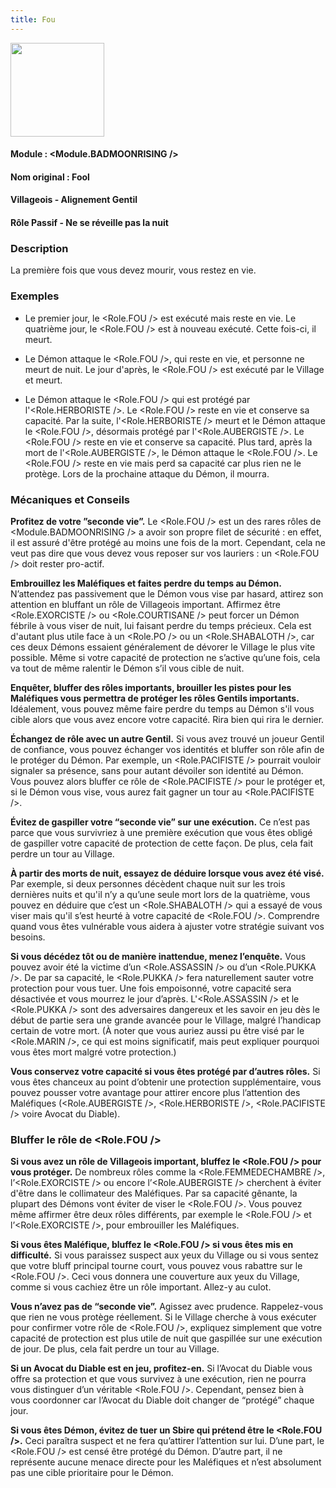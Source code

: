 ```yaml
---
title: Fou
---
```



<img src='/img/blood-on-the-clocktower/roles/fou.png' height='150' />

#### Module : <Module.BADMOONRISING />
#### Nom original : Fool
#### Villageois - Alignement Gentil
#### Rôle Passif - Ne se réveille pas la nuit

### Description

La première fois que vous devez mourir, vous restez en vie.

### Exemples

- Le premier jour, le <Role.FOU /> est exécuté mais reste en vie. Le quatrième jour, le <Role.FOU /> est à nouveau exécuté. Cette fois-ci, il meurt.

- Le Démon attaque le <Role.FOU />, qui reste en vie, et personne ne meurt de nuit. Le jour d'après, le <Role.FOU /> est exécuté par le Village et meurt.

- Le Démon attaque le <Role.FOU /> qui est protégé par l'<Role.HERBORISTE />. Le <Role.FOU /> reste en vie et conserve sa capacité. Par la suite, l'<Role.HERBORISTE /> meurt et le Démon attaque le <Role.FOU />, désormais protégé par l'<Role.AUBERGISTE />. Le <Role.FOU /> reste en vie et conserve sa capacité. Plus tard, après la mort de l'<Role.AUBERGISTE />, le Démon attaque le <Role.FOU />. Le <Role.FOU /> reste en vie mais perd sa capacité car plus rien ne le protège. Lors de la prochaine attaque du Démon, il mourra.

### Mécaniques et Conseils

**Profitez de votre ”seconde vie”.** Le <Role.FOU /> est un des rares rôles de <Module.BADMOONRISING /> a avoir son propre filet de sécurité : en effet, il est assuré d'être protégé au moins une fois de la mort. Cependant, cela ne veut pas dire que vous devez vous reposer sur vos lauriers : un <Role.FOU /> doit rester pro-actif.

**Embrouillez les Maléfiques et faites perdre du temps au Démon.** N’attendez pas passivement que le Démon vous vise par hasard, attirez son attention en bluffant un rôle de Villageois important. Affirmez être <Role.EXORCISTE /> ou <Role.COURTISANE /> peut forcer un Démon fébrile à vous viser de nuit, lui faisant perdre du temps précieux. Cela est d'autant plus utile face à un <Role.PO /> ou un <Role.SHABALOTH />, car ces deux Démons essaient généralement de dévorer le Village le plus vite possible. Même si votre capacité de protection ne s’active qu’une fois, cela va tout de même ralentir le Démon s’il vous cible de nuit.

**Enquêter, bluffer des rôles importants, brouiller les pistes pour les Maléfiques vous permettra de protéger les rôles Gentils importants.** Idéalement, vous pouvez même faire perdre du temps au Démon s'il vous cible alors que vous avez encore votre capacité. Rira bien qui rira le dernier.

**Échangez de rôle avec un autre Gentil.** Si vous avez trouvé un joueur Gentil de confiance, vous pouvez échanger vos identités et bluffer son rôle afin de le protéger du Démon. Par exemple, un <Role.PACIFISTE /> pourrait vouloir signaler sa présence, sans pour autant dévoiler son identité au Démon. Vous pouvez alors bluffer ce rôle de <Role.PACIFISTE /> pour le protéger et, si le Démon vous vise, vous aurez fait gagner un tour au <Role.PACIFISTE />.

**Évitez de gaspiller votre “seconde vie” sur une exécution.** Ce n’est pas parce que vous survivriez à une première exécution que vous êtes obligé de gaspiller votre capacité de protection de cette façon. De plus, cela fait perdre un tour au Village.

**À partir des morts de nuit, essayez de déduire lorsque vous avez été visé.** Par exemple, si deux personnes décèdent chaque nuit sur les trois dernières nuits et qu'il n’y a qu’une seule mort lors de la quatrième, vous pouvez en déduire que c’est un <Role.SHABALOTH /> qui a essayé de vous viser mais qu'il s’est heurté à votre capacité de <Role.FOU />. Comprendre quand vous êtes vulnérable vous aidera à ajuster votre stratégie suivant vos besoins.

**Si vous décédez tôt ou de manière inattendue, menez l’enquête.** Vous pouvez avoir été la victime d’un <Role.ASSASSIN /> ou d’un <Role.PUKKA />. De par sa capacité, le <Role.PUKKA /> fera naturellement sauter votre protection pour vous tuer. Une fois empoisonné, votre capacité sera désactivée et vous mourrez le jour d’après. L'<Role.ASSASSIN /> et le <Role.PUKKA /> sont des adversaires dangereux et les savoir en jeu dès le début de partie sera une grande avancée pour le Village, malgré l’handicap certain de votre mort. (À noter que vous auriez aussi pu être visé par le <Role.MARIN />, ce qui est moins significatif, mais peut expliquer pourquoi vous êtes mort malgré votre protection.)

**Vous conservez votre capacité si vous êtes protégé par d’autres rôles.** Si vous êtes chanceux au point d’obtenir une protection supplémentaire, vous pouvez pousser votre avantage pour attirer encore plus l’attention des Maléfiques (<Role.AUBERGISTE />, <Role.HERBORISTE />, <Role.PACIFISTE /> voire Avocat du Diable).

### Bluffer le rôle de <Role.FOU />

**Si vous avez un rôle de Villageois important, bluffez le <Role.FOU /> pour vous protéger.** De nombreux rôles comme la <Role.FEMMEDECHAMBRE />, l’<Role.EXORCISTE /> ou encore l’<Role.AUBERGISTE /> cherchent à éviter d'être dans le collimateur des Maléfiques. Par sa capacité gênante, la plupart des Démons vont éviter de viser le <Role.FOU />. Vous pouvez même affirmer être deux rôles différents, par exemple le <Role.FOU /> et l’<Role.EXORCISTE />, pour embrouiller les Maléfiques.

**Si vous êtes Maléfique, bluffez le <Role.FOU /> si vous êtes mis en difficulté.** Si vous paraissez suspect aux yeux du Village ou si vous sentez que votre bluff principal tourne court, vous pouvez vous rabattre sur le <Role.FOU />. Ceci vous donnera une couverture aux yeux du Village, comme si vous cachiez être un rôle important. Allez-y au culot.

**Vous n’avez pas de “seconde vie”.** Agissez avec prudence. Rappelez-vous que rien ne vous protège réellement. Si le Village cherche à vous exécuter pour confirmer votre rôle de <Role.FOU />, expliquez simplement que votre capacité de protection est plus utile de nuit que gaspillée sur une exécution de jour. De plus, cela fait perdre un tour au Village.

**Si un Avocat du Diable est en jeu, profitez-en.** Si l’Avocat du Diable vous offre sa protection et que vous survivez à une exécution, rien ne pourra vous distinguer d’un véritable <Role.FOU />. Cependant, pensez bien à vous coordonner car l’Avocat du Diable doit changer de “protégé” chaque jour.

**Si vous êtes Démon, évitez de tuer un Sbire qui prétend être le <Role.FOU />.** Ceci paraîtra suspect et ne fera qu’attirer l’attention sur lui. D’une part, le <Role.FOU /> est censé être protégé du Démon. D’autre part, il ne représente aucune menace directe pour les Maléfiques et n’est absolument pas une cible prioritaire pour le Démon.

